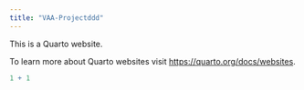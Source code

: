 ```yaml
---
title: "VAA-Projectddd"
---
```


This is a Quarto website.

To learn more about Quarto websites visit <https://quarto.org/docs/websites>.

```r
1 + 1
```
